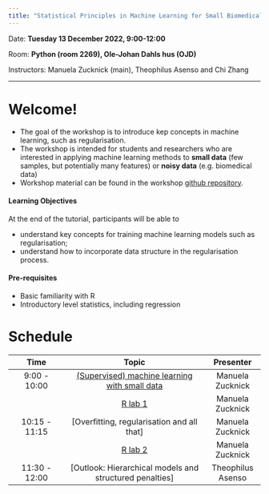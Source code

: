 ```yaml
---
title: "Statistical Principles in Machine Learning for Small Biomedical Data"
---
```


Date: **Tuesday 13 December 2022, 9:00-12:00**

Room: **Python (room 2269), Ole-Johan Dahls hus (OJD)**

Instructors: Manuela Zucknick (main), Theophilus Asenso and Chi Zhang

------------------------------------------------------------------------

# Welcome!

-   The goal of the workshop is to introduce kep concepts in machine learning, such as regularisation.
-   The workshop is intended for students and researchers who are interested in applying machine learning methods to **small data** (few samples, but potentially many features) or **noisy data** (e.g. biomedical data)
-   Workshop material can be found in the workshop [github repository](https://github.com/ocbe-uio/2022_bioinformatics_workshop).

#### Learning Objectives

At the end of the tutorial, participants will be able to

-   understand key concepts for training machine learning models such as regularisation;
-   understand how to incorporate data structure in the regularisation process.

#### Pre-requisites

-   Basic familiarity with R
-   Introductory level statistics, including regression

# Schedule

|     Time      |                                Topic                                 |     Presenter     |
|:--------------:|:--------------------------------------:|:--------------:|
| 9:00 - 10:00  |       [(Supervised) machine learning with small data](part0_prep.qmd)       | Manuela Zucknick  |
|               |       [R lab 1](part1_eda.qmd)                  | Manuela Zucknick  |
| 10:15 - 11:15 |                 \[Overfitting, regularisation and all that\]                  | Manuela Zucknick  |
|               |                [R lab 2](part2_model.qmd)                 | Manuela Zucknick  |
| 11:30 - 12:00 | \[Outlook: Hierarchical models and structured penalties\] | Theophilus Asenso |
